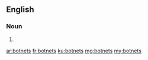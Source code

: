 ==English==

===Noun===
{{head|en|plural}}

# {{plural of|botnet|lang=en|nocat=1}}

[[ar:botnets]]
[[fr:botnets]]
[[ku:botnets]]
[[mg:botnets]]
[[my:botnets]]